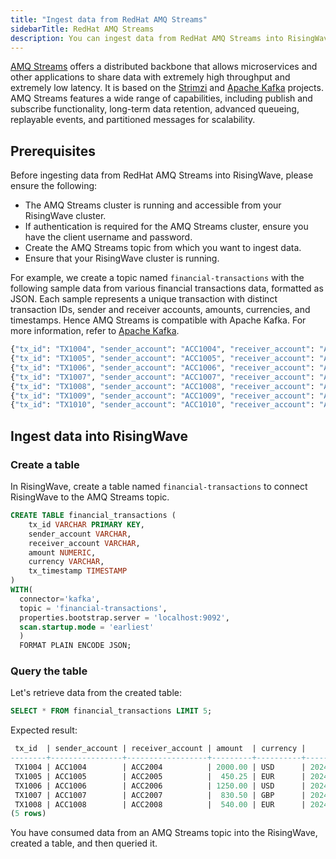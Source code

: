 ```yaml
---
title: "Ingest data from RedHat AMQ Streams"
sidebarTitle: RedHat AMQ Streams
description: You can ingest data from RedHat AMQ Streams into RisingWave by using the Kafka source connector in RisingWave.
---
```


[AMQ Streams](https://developers.redhat.com/products/amq/overview) offers a distributed backbone that allows microservices and other applications to share data with extremely high throughput and extremely low latency. It is based on the [Strimzi](http://strimzi.io/) and [Apache Kafka](http://kafka.apache.org/) projects. AMQ Streams features a wide range of capabilities, including publish and subscribe functionality, long-term data retention, advanced queueing, replayable events, and partitioned messages for scalability.

## Prerequisites
Before ingesting data from RedHat AMQ Streams into RisingWave, please ensure the following:

* The AMQ Streams cluster is running and accessible from your RisingWave cluster.
* If authentication is required for the AMQ Streams cluster, ensure you have the client username and password.
* Create the AMQ Streams topic from which you want to ingest data.
* Ensure that your RisingWave cluster is running.

For example, we create a topic named `financial-transactions` with the following sample data from various financial transactions data, formatted as JSON. Each sample represents a unique transaction with distinct transaction IDs, sender and receiver accounts, amounts, currencies, and timestamps. Hence AMQ Streams is compatible with Apache Kafka. For more information, refer to [Apache Kafka](https://docs.risingwave.com/integrations/sources/kafka).

```bash
{"tx_id": "TX1004", "sender_account": "ACC1004", "receiver_account": "ACC2004", "amount": 2000.00, "currency": "USD", "tx_timestamp": "2024-03-29T12:36:00Z"}
{"tx_id": "TX1005", "sender_account": "ACC1005", "receiver_account": "ACC2005", "amount": 450.25, "currency": "EUR", "tx_timestamp": "2024-03-29T12:36:15Z"}
{"tx_id": "TX1006", "sender_account": "ACC1006", "receiver_account": "ACC2006", "amount": 1250.00, "currency": "USD", "tx_timestamp": "2024-03-29T12:36:30Z"}
{"tx_id": "TX1007", "sender_account": "ACC1007", "receiver_account": "ACC2007", "amount": 830.50, "currency": "GBP", "tx_timestamp": "2024-03-29T12:36:45Z"}
{"tx_id": "TX1008", "sender_account": "ACC1008", "receiver_account": "ACC2008", "amount": 540.00, "currency": "EUR", "tx_timestamp": "2024-03-29T12:37:00Z"}
{"tx_id": "TX1009", "sender_account": "ACC1009", "receiver_account": "ACC2009", "amount": 975.75, "currency": "GBP", "tx_timestamp": "2024-03-29T12:37:15Z"}
{"tx_id": "TX1010", "sender_account": "ACC1010", "receiver_account": "ACC2010", "amount": 1600.00, "currency": "USD", "tx_timestamp": "2024-03-29T12:37:30Z"}
```

## Ingest data into RisingWave

### Create a table
In RisingWave, create a table named `financial-transactions` to connect RisingWave to the AMQ Streams topic.

```sql
CREATE TABLE financial_transactions (
    tx_id VARCHAR PRIMARY KEY,
    sender_account VARCHAR,
    receiver_account VARCHAR,
    amount NUMERIC,
    currency VARCHAR,
    tx_timestamp TIMESTAMP
)
WITH(
  connector='kafka',
  topic = 'financial-transactions',
  properties.bootstrap.server = 'localhost:9092',
  scan.startup.mode = 'earliest'
  )
  FORMAT PLAIN ENCODE JSON;
```

### Query the table

Let's retrieve data from the created table:

```sql
SELECT * FROM financial_transactions LIMIT 5;
```

Expected result:

```sql
 tx_id  | sender_account | receiver_account | amount  | currency |      tx_timestamp
--------+----------------+------------------+---------+----------+------------------------
 TX1004 | ACC1004        | ACC2004          | 2000.00 | USD      | 2024-03-29 12:36:00+00
 TX1005 | ACC1005        | ACC2005          |  450.25 | EUR      | 2024-03-29 12:36:15+00
 TX1006 | ACC1006        | ACC2006          | 1250.00 | USD      | 2024-03-29 12:36:30+00
 TX1007 | ACC1007        | ACC2007          |  830.50 | GBP      | 2024-03-29 12:36:45+00
 TX1008 | ACC1008        | ACC2008          |  540.00 | EUR      | 2024-03-29 12:37:00+00
(5 rows)
```

You have consumed data from an AMQ Streams topic into the RisingWave, created a table, and then queried it.
